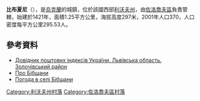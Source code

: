 {{coord|49|37|46|N|24|53|42|E|scale:100000|display=title}}

'''比布夏尼'''（{{lang-uk|Бібщани}}），是[[烏克蘭|烏克蘭]]的城鎮，位於該國西部[[利沃夫州|利沃夫州]]，由[[佐洛喬夫區|佐洛喬夫區]]負責管轄，始建於1421年，面積1.25平方公里，海拔高度297米，2001年人口370，人口密度每平方公里295.53人。	

==參考資料==
*[http://www.uaidx.com/13/290?f=index&d=desc&lang=ua Довідник поштових індексів України. Львівська область. Золочівський район] {{Wayback|url=http://www.uaidx.com/13/290?f=index&d=desc&lang=ua |date=20160127100105 }}
* [https://web.archive.org/web/20140901093459/http://zolochiv.ridne.net/uk/node/106 Про Бібщани]
* [http://weather.in.ua/ua/l'vovskaja/1173 Погода в селі Бібщани] {{Wayback|url=http://weather.in.ua/ua/l%27vovskaja/1173 |date=20160305082929 }}

[[Category:利沃夫州村落|Category:利沃夫州村落]]
[[Category:佐洛喬夫區村落|Category:佐洛喬夫區村落]]


{{Lviv-geo-stub}}